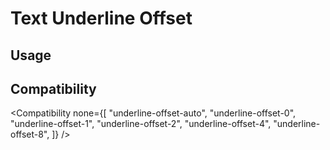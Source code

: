 
# Text Underline Offset

## Usage

<Usage />

## Compatibility

<Compatibility
  none={[
    "underline-offset-auto",
    "underline-offset-0",
    "underline-offset-1",
    "underline-offset-2",
    "underline-offset-4",
    "underline-offset-8",
  ]}
/>
